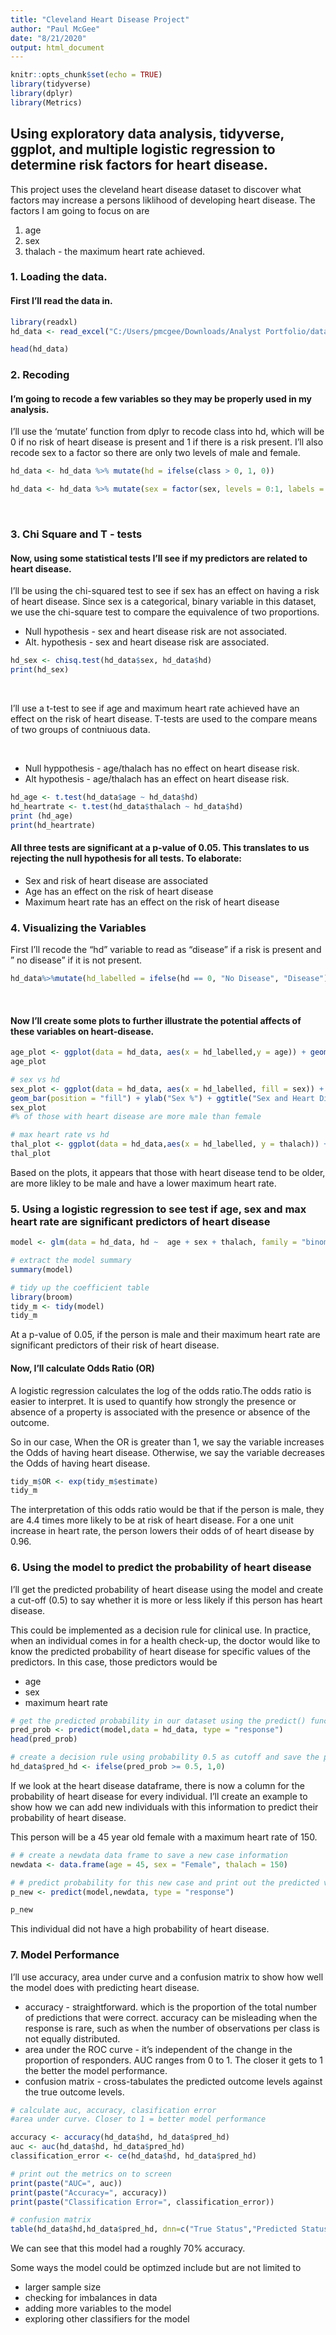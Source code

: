 ```yaml
---
title: "Cleveland Heart Disease Project"
author: "Paul McGee"
date: "8/21/2020"
output: html_document
---
```


```r
knitr::opts_chunk$set(echo = TRUE)
library(tidyverse)
library(dplyr)
library(Metrics)
```

## Using exploratory data analysis, tidyverse, ggplot, and multiple logistic regression to determine risk factors for heart disease.

This project uses the cleveland heart disease dataset to discover what factors may increase a persons liklihood of developing heart disease. The factors I am going to focus on are 

1. age 
2. sex 
3. thalach - the maximum heart rate achieved.
&nbsp;  

### 1. Loading the data.
#### First I'll read the data in.
```r
library(readxl)
hd_data <- read_excel("C:/Users/pmcgee/Downloads/Analyst Portfolio/datasets/Cleveland_hd.xls")
```
```r
head(hd_data)
```

### 2. Recoding
#### I'm going to recode a few variables so they may be properly used in my analysis.

I'll use the 'mutate' function from dplyr to recode class into hd,
which will be 0 if no risk of heart disease is present and 1 if there is a risk present.
I'll also recode sex to a factor so there are only two levels of male and female.
```r
hd_data <- hd_data %>% mutate(hd = ifelse(class > 0, 1, 0))

hd_data <- hd_data %>% mutate(sex = factor(sex, levels = 0:1, labels = c("Female", "Male")))
```
&nbsp;

### 3. Chi Square and T - tests
#### Now, using some statistical tests I'll see if my predictors are related to heart disease. 
I'll be using the chi-squared test to see if sex has an effect on having a risk of heart disease.
Since sex is a categorical, binary variable in this dataset, we use the chi-square test to compare the equivalence of two proportions.
&nbsp;

* Null hypothesis - sex and heart disease risk are not associated.
* Alt. hypothesis - sex and heart disease risk are associated.

```r
hd_sex <- chisq.test(hd_data$sex, hd_data$hd)
print(hd_sex)
```
&nbsp;

I'll use a t-test to see if age and maximum heart rate achieved have an effect on the risk of heart disease.
T-tests are used to the compare means of two groups of contniuous data.

&nbsp;

* Null hyppothesis - age/thalach has no effect on heart disease risk.
* Alt hypothesis - age/thalach has an effect on heart disease risk.
```r
hd_age <- t.test(hd_data$age ~ hd_data$hd)
hd_heartrate <- t.test(hd_data$thalach ~ hd_data$hd)
print (hd_age)
print(hd_heartrate)
```
#### All three tests are significant at a p-value of 0.05. This translates to us rejecting the null hypothesis for all tests. To elaborate:
* Sex and risk of heart disease are associated
* Age has an effect on the risk of heart disease 
* Maximum heart rate has an effect on the risk of heart disease 

### 4. Visualizing the Variables
First I'll recode the "hd" variable to read as "disease" if a risk is present and " no disease" if it is not present.
```r
hd_data%>%mutate(hd_labelled = ifelse(hd == 0, "No Disease", "Disease")) -> hd_data
```
&nbsp;

#### Now I'll create some plots to further illustrate the potential affects of these variables on heart-disease.
```r
age_plot <- ggplot(data = hd_data, aes(x = hd_labelled,y = age)) + geom_boxplot() + ggtitle("Age and Heart Disease")
age_plot

# sex vs hd
sex_plot <- ggplot(data = hd_data, aes(x = hd_labelled, fill = sex)) + 
geom_bar(position = "fill") + ylab("Sex %") + ggtitle("Sex and Heart Disease")
sex_plot
#% of those with heart disease are more male than female

# max heart rate vs hd
thal_plot <- ggplot(data = hd_data,aes(x = hd_labelled, y = thalach)) + geom_boxplot() + ggtitle("Max Heart Rate and Heart Disease")
thal_plot
```

Based on the plots, it appears that those with heart disease tend to be older, are more likley to be male and have a lower maximum heart rate.

### 5. Using a logistic regression to see test if age, sex and max heart rate are significant predictors of heart disease

```r
model <- glm(data = hd_data, hd ~  age + sex + thalach, family = "binomial")

# extract the model summary
summary(model)

# tidy up the coefficient table
library(broom)
tidy_m <- tidy(model)
tidy_m
```
At a p-value of 0.05, if the person is male and their maximum heart rate are significant predictors of their risk of heart disease.
&nbsp;

#### Now, I'll calculate Odds Ratio (OR) 
A logistic regression calculates the log of the odds ratio.The odds ratio is easier to interpret. It is used to quantify how strongly the presence or absence of a property is associated with the presence or absence of the outcome. 

So in our case, When the OR is greater than 1, we say the variable increases the Odds of having heart disease. Otherwise, we say the variable decreases the Odds of having heart disease.

```r
tidy_m$OR <- exp(tidy_m$estimate)
tidy_m
```
The interpretation of this odds ratio would be that if the person is male, they are 4.4 times more likely to be at risk of heart disease.
For a one unit increase in heart rate, the person lowers their odds of of heart disease by 0.96.

### 6. Using the model to predict the probability of heart disease
I'll get the predicted probability of heart disease using the model and create a cut-off (0.5) to say whether it is more or less likely if this person has heart disease.

This could be implemented as a decision rule for clinical use. In practice, when an individual comes in for a health check-up, the doctor would like to know the predicted probability of heart disease for specific values of the predictors. In this case, those predictors would be

* age
* sex
* maximum heart rate
```r

# get the predicted probability in our dataset using the predict() function
pred_prob <- predict(model,data = hd_data, type = "response")
head(pred_prob)

# create a decision rule using probability 0.5 as cutoff and save the predicted decision into the main data frame
hd_data$pred_hd <- ifelse(pred_prob >= 0.5, 1,0)
```
If we look at the heart disease dataframe, there is now a column for the probability of heart disease for every individual. I'll create an example to show how we can add new individuals with this information to predict their probability of heart disease.

This person will be a 45 year old female with a maximum heart rate of 150.
```r
# # create a newdata data frame to save a new case information
newdata <- data.frame(age = 45, sex = "Female", thalach = 150)

# # predict probability for this new case and print out the predicted value
p_new <- predict(model,newdata, type = "response")
```
```r
p_new
```
This individual did not have a high probability of heart disease.

### 7. Model Performance
I'll use accuracy, area under curve and a confusion matrix to show how well the model does with predicting heart disease.

* accuracy - straightforward. which is the proportion of the total number of predictions that were correct. accuracy can be misleading when the response is rare, such as when the number of observations per class is not equally distributed.
* area under the ROC curve -  it's independent of the change in the proportion of responders. AUC ranges from 0 to 1. The closer it gets to 1 the better the model performance.
* confusion matrix - cross-tabulates the predicted outcome levels against the true outcome levels.
```r
# calculate auc, accuracy, clasification error
#area under curve. Closer to 1 = better model performance 

accuracy <- accuracy(hd_data$hd, hd_data$pred_hd)
auc <- auc(hd_data$hd, hd_data$pred_hd)
classification_error <- ce(hd_data$hd, hd_data$pred_hd)
```
```r
# print out the metrics on to screen
print(paste("AUC=", auc))
print(paste("Accuracy=", accuracy))
print(paste("Classification Error=", classification_error))

# confusion matrix
table(hd_data$hd,hd_data$pred_hd, dnn=c("True Status","Predicted Status"))
```
We can see that this model had a roughly 70% accuracy. 

Some ways the model could be optimzed include but are not limited to

* larger sample size
* checking for imbalances in data
* adding more variables to the model
* exploring other classifiers for the model

&nbsp;